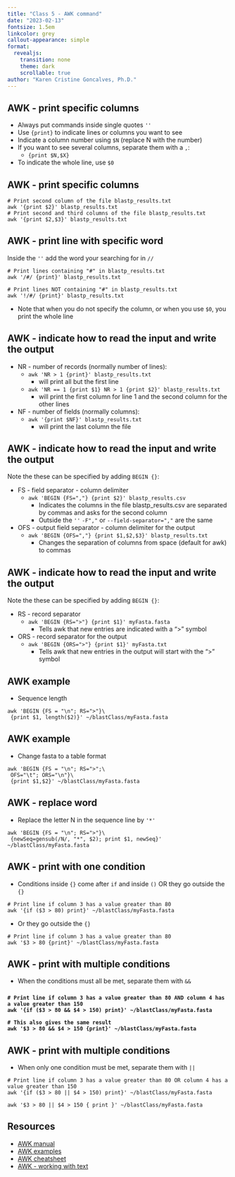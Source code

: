 ```yaml
---
title: "Class 5 - AWK command"
date: "2023-02-13"
fontsize: 1.5em
linkcolor: grey
callout-appearance: simple
format: 
  revealjs:
    transition: none
    theme: dark
    scrollable: true
author: "Karen Cristine Goncalves, Ph.D."
---
```


<!-- <style> -->
<!-- .code { -->
<!-- background-color: grey; -->
<!-- color: white; -->
<!-- font-size: 1.5em -->
<!-- } -->

<!-- li { -->
<!-- line-height: 2em -->
<!-- } -->
<!-- </style> -->

## AWK - print specific columns

- Always put commands inside single quotes <span class="code">`''`</span>
- Use <span class="code">`{print}`</span> to indicate lines or columns you want to see
- Indicate a column number using <span class="code">`$N`</span> (replace N with the number)
- If you want to see several columns, separate them with a <span class="code">`,`</span>: 
	- <span class="code">`{print $N,$X}`</span>
- To indicate the whole line, use <span class="code">`$0`</span>

## AWK - print specific columns


```
# Print second column of the file blastp_results.txt
awk '{print $2}' blastp_results.txt
# Print second and third columns of the file blastp_results.txt
awk '{print $2,$3}' blastp_results.txt
```

## AWK - print line with specific word

Inside the <span class="code">`''`</span> add the word your searching for in <span class="code">`//`</span>

```
# Print lines containing "#" in blastp_results.txt
awk '/#/ {print}' blastp_results.txt

# Print lines NOT containing "#" in blastp_results.txt
awk '!/#/ {print}' blastp_results.txt
```

- Note that when you do not specify the column, or when you use <span class="code">`$0`</span>, you print the whole line

## AWK - indicate how to read the input and write the output

- NR - number of records (normally number of lines): 
	- <span class="code">`awk 'NR > 1 {print}' blastp_results.txt`</span>
		- will print all but the first line
	- <span class="code">`awk 'NR == 1 {print $1} NR > 1 {print $2}' blastp_results.txt`</span>
		-  will print the first column for line 1 and the second column for the other lines
- NF - number of fields (normally columns):
	- <span class="code">`awk '{print $NF}' blastp_results.txt`</span>
		- will print the last column the file


## AWK - indicate how to read the input and write the output

Note the these can be specified by adding `BEGIN {}`:

- FS - field separator - column delimiter
	- <span class="code">`awk 'BEGIN {FS=","} {print $2}' blastp_results.csv`</span>
		- Indicates the columns in the file blastp_results.csv are separated by commas and asks for the second column
		- Outside the `''` <span class="code">`-F","`</span> or <span class="code">`--field-separator=","`</span> are the same
- OFS - output field separator - column delimiter for the output
	- <span class="code">`awk 'BEGIN {OFS=","} {print $1,$2,$3}' blastp_results.txt`</span>
		- Changes the separation of columns from space (default for awk) to commas

## AWK - indicate how to read the input and write the output

Note the these can be specified by adding `BEGIN {}`:

- RS - record separator
	- <span class="code">`awk 'BEGIN {RS=">"} {print $1}' myFasta.fasta`</span>
		- Tells awk that new entries are indicated with a ">" symbol
- ORS - record separator for the output
	- <span class="code">`awk 'BEGIN {ORS=">"} {print $1}' myFasta.txt`</span>
		- Tells awk that new entries in the output will start with the ">" symbol

## AWK example

- Sequence length

```
awk 'BEGIN {FS = "\n"; RS=">"}\
 {print $1, length($2)}' ~/blastClass/myFasta.fasta
```


## AWK example

- Change fasta to a table format

```
awk 'BEGIN {FS = "\n"; RS=">";\
 OFS="\t"; ORS="\n"}\
 {print $1,$2}' ~/blastClass/myFasta.fasta
```


## AWK - replace word

- Replace the letter N in the sequence line by `'*'`

```
awk 'BEGIN {FS = "\n"; RS=">"}\
 {newSeq=gensub(/N/, "*", $2); print $1, newSeq}' ~/blastClass/myFasta.fasta
```

## AWK - print with one condition

- Conditions inside `{}` come after `if` and inside `()` OR they go outside the `{}`

```
# Print line if column 3 has a value greater than 80
awk '{if ($3 > 80) print}' ~/blastClass/myFasta.fasta
```

- Or they go outside the `{}`

```
# Print line if column 3 has a value greater than 80
awk '$3 > 80 {print}' ~/blastClass/myFasta.fasta
```

## AWK - print with multiple conditions 

- When the conditions must all be met, separate them with `&&`

### <b>
<div class="code">
```
# Print line if column 3 has a value greater than 80 AND column 4 has a value greater than 150
awk '{if ($3 > 80 && $4 > 150) print}' ~/blastClass/myFasta.fasta
	
# This also gives the same result
awk '$3 > 80 && $4 > 150 {print}' ~/blastClass/myFasta.fasta
```
</div></b>


## AWK - print with multiple conditions 

- When only one condition must be met, separate them with `||`

```
# Print line if column 3 has a value greater than 80 OR column 4 has a value greater than 150
awk '{if ($3 > 80 || $4 > 150) print}' ~/blastClass/myFasta.fasta

awk '$3 > 80 || $4 > 150 { print }' ~/blastClass/myFasta.fasta
```


## Resources 

- [AWK manual](https://www.gnu.org/software/gawk/manual/html_node/Options.html)
- [AWK examples](https://www.geeksforgeeks.org/awk-command-unixlinux-examples/)
- [AWK cheatsheet](https://www.shortcutfoo.com/app/dojos/awk/cheatsheet)
- [AWK - working with text](https://www.tutorialspoint.com/awk/awk_string_functions.htm)
